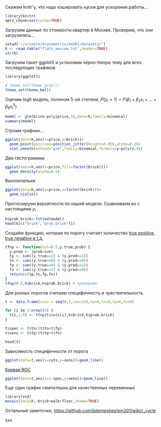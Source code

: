 Скажем knitr'у, что надо кэшировать куски для ускорения работы...
```r
library(knitr)
opts_chunk$set(cache=TRUE)
```


Загрузим данные по стоимости квартир в Москве. Проверим, что они загрузились...
```r
setwd("~/science/econometrix/em301/datasets/")
h <- read.table("flats_moscow.txt",header=TRUE)
str(h)
```


Загрузим пакет ggplot2 и установим чёрно-белую тему для всех последующих графиков
```r
library(ggplot2)

# theme_set(theme_gray())
theme_set(theme_bw())
```

Оценим logit модель, полином 5-ой степени, $P(y_i=1)=F(\beta_1+\beta_2 x_i+\ldots+\beta_6 x_i^5)$
```r
model <- glm(brick~poly(price,5),data=h,family=binomial)
summary(model)
```


Строим графики...
```r
ggplot(data=h,aes(x=price,y=brick))+
  geom_point(position=position_jitter(height=0.05),alpha=0.2)+
  stat_smooth(method="glm",family=binomial,formula=y~poly(x,4))
```

Две гистограммки
```r
ggplot(data=h,aes(x=price,fill=factor(brick)))+
  geom_density(alpha=0.5)
```

Виолончельки
```r
ggplot(data=h,aes(y=price,x=factor(brick)))+
  geom_violin()
```

Прогнозируем вероятности по нашей модели. Сравниваем их с настоящими $y_i$
```r
h$prob.brick<-fitted(model)
head(h[c("brick","prob.brick")])
```

Создаём функцию, которая по порогу считает количество [true positive, true negative и т.д.](http://en.wikipedia.org/wiki/Sensitivity_and_specificity)
```r
tfnp <- function(cut=0.5,y.true,prob) {
  y.pred <- (prob>cut)
  tp <- sum((y.true==1) & (y.pred==1))
  tn <- sum((y.true==0) & (y.pred==0))
  fp <- sum((y.true==0) & (y.pred==1))
  fn <- sum((y.true==1) & (y.pred==0))
  return(c(tp,tn,fp,fn))
}
tfnp(0.5,h$brick,h$prob.brick) # проверяем
```

Для разных порогов считаем специфичность и чувствительность
```r
t <- data.frame(cuts = seq(0,1,len=33),tp=0,tn=0,fp=0,fn=0)

for (i in 1:nrow(t)) {
  t[i,2:5] <- tfnp(t$cuts[i],h$brick,h$prob.brick)
}

t$spec <- t$tn/(t$tn+t$fp)
t$sens <- t$tp/(t$tp+t$fn)

head(t)
```

Зависимость специфичности от порога
```r
ggplot(data=t,aes(x=cuts,y=sens))+geom_line()
```

[Кривая ROC](http://en.wikipedia.org/wiki/Receiver_operating_characteristic)
```r
ggplot(data=t,aes(x=1-spec,y=sens))+geom_line()
```

Еще один график симпатяшка для качественных переменных
```r
library(vcd)
mosaic(data=h,~brick+walk+floor,shade=TRUE)
```

Остальные заметочки, [https://github.com/bdemeshev/em301/wiki/r_cycle](https://github.com/bdemeshev/em301/wiki/r_cycle)


xxx
